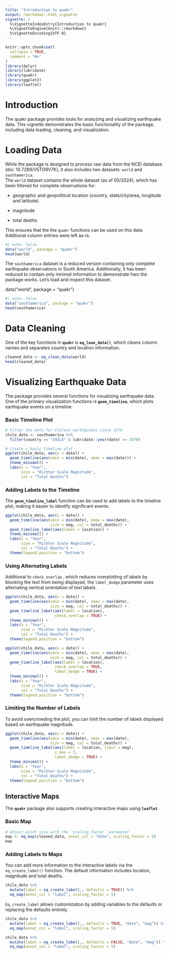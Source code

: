 ```yaml
---
title: "Introduction to quakr"
output: rmarkdown::html_vignette
vignette: >
  %\VignetteIndexEntry{Introduction to quakr}
  %\VignetteEngine{knitr::rmarkdown}
  %\VignetteEncoding{UTF-8}
---
```


```r
knitr::opts_chunk$set(
  collapse = TRUE,
  comment = "#>"
)
library(dplyr)
library(lubridate)
library(quakr)
library(ggplot2)
library(leaflet)
```

# Introduction

The quakr package provides tools for analyzing and visualizing earthquake data. This vignette demonstrates the basic functionality of the package, including data loading, cleaning, and visualization.

# Loading Data

While the package is designed to process raw data from the NCEI database (doi: 10.7289/V5TD9V7K), it also includes two datasets: `world` and `southamerica`.\
The `world` dataset contains the whole dataset (as of 05/2024), which has been filtered for complete observations for:

-   geographic and geopolitical location (country, state/city/area, longitude and latitude)

-   magnitude

-   total deaths

This ensures that the the `quakr` functions can be used on this data. Additional column entries were left as-is.

```r
#| echo: false
data("world", package = "quakr")
head(world)
```

The `southamerica` dataset is a reduced version containing only complete earthquake observations in South America. Additionally, it has been reduced to contain only minimal information to demonstrate hwo the package works. Let's load and inspect this dataset.

data("world", package = "quakr")

```r
#| echo: false
data("southamerica", package = "quakr")
head(southamerica)
```

# Data Cleaning

One of the key functions in **`quakr`** is **`eq_lean_data()`**, which cleans column names and separates country and location information.

```r
cleaned_data <- eq_clean_data(world)
head(cleaned_data)
```

# Visualizing Earthquake Data

The package provides several functions for visualizing earthquake data. One of the primary visualization functions is **`geom_timeline`**, which plots earthquake events on a timeline.

### Basic Timeline Plot

```r
# Filter the data for Chilean earthquakes since 1970
chile_data <- southamerica %>%
  filter(country == "CHILE" & lubridate::year(date) >= 1970)

# Create a basic timeline plot
ggplot(chile_data, aes(x = date)) +
  geom_timeline(aes(xmin = min(date), xmax = max(date))) +
  theme_minimal() +
  labs(x = "Year",
       size = "Richter Scale Magnitude",
       col = "Total Deaths")
```

### **Adding Labels to the Timeline**

The **`geom_timeline_label`** function can be used to add labels to the timeline plot, making it easier to identify significant events.

```r
ggplot(chile_data, aes(x = date)) +
  geom_timeline(aes(xmin = min(date), xmax = max(date), 
                    size = mag, col = total_deaths)) +
  geom_timeline_label(aes(label = location)) +
  theme_minimal() +
  labs(x = "Year",
       size = "Richter Scale Magnitude",
       col = "Total Deaths") +
  theme(legend.position = "bottom")
```

### Using Alternating Labels

Additional to `check_overlap` , which reduces overplotting of labels by blocking the text from being displayed, the `label_dodge` parameter uses alternating vertical orientation of text labels.

```r
ggplot(chile_data, aes(x = date)) +
  geom_timeline(aes(xmin = min(date), xmax = max(date), 
                    size = mag, col = total_deaths)) +
  geom_timeline_label(aes(label = location), 
                      check_overlap = TRUE) +
  theme_minimal() +
  labs(x = "Year",
       size = "Richter Scale Magnitude",
       col = "Total Deaths") +
  theme(legend.position = "bottom")
```

```r
ggplot(chile_data, aes(x = date)) +
  geom_timeline(aes(xmin = min(date), xmax = max(date), 
                    size = mag, col = total_deaths)) +
  geom_timeline_label(aes(label = location), 
                      check_overlap = TRUE,
                      label_dodge = TRUE) +
  theme_minimal() +
  labs(x = "Year",
       size = "Richter Scale Magnitude",
       col = "Total Deaths") +
  theme(legend.position = "bottom")
```

### **Limiting the Number of Labels**

To avoid overcrowding the plot, you can limit the number of labels displayed based on earthquake magnitude.

```r
ggplot(chile_data, aes(x = date)) +
  geom_timeline(aes(xmin = min(date), xmax = max(date),
                    size = mag, col = total_deaths)) +
  geom_timeline_label(aes(label = location, limit = mag), 
                      n_max = 3, 
                      label_dodge = TRUE) +
  theme_minimal() +
  labs(x = "Year",
       size = "Richter Scale Magnitude",
       col = "Total Deaths") +
  theme(legend.position = "bottom")
```

## Interactive Maps

The **`quakr`** package also supports creating interactive maps using **`leaflet`**.

### Basic Map

```r
# Adjust point size with the `scaling_factor` parameter
map <- eq_map(cleaned_data, annot_col = "date", scaling_factor = 5)
map
```

### Adding Labels to Maps

You can add more information to the interactive labels via the `eq_create_label()` function. The default information includes location, magnitude and total deaths.

```r
chile_data %>% 
  mutate(label = eq_create_label(., defaults = TRUE)) %>% 
  eq_map(annot_col = "label", scaling_factor = 5)
```

`Eq_create_label` allows customization by adding variables to the defaults or replacing the defaults entirely.

```r
chile_data %>% 
  mutate(label = eq_create_label(., defaults = TRUE, "date", "mag")) %>% 
  eq_map(annot_col = "label", scaling_factor = 5)
```

```r
chile_data %>% 
  mutate(label = eq_create_label(., defaults = FALSE, "date", "mag")) %>% 
  eq_map(annot_col = "label", scaling_factor = 5)
```
